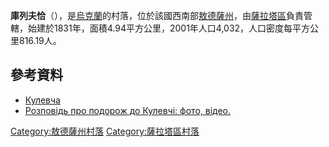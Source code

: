{{coord|46|1|41|N|29|56|5|E|scale:30000|display=title}}

'''庫列夫恰'''（{{lang-uk|Кулевча}}），是[[烏克蘭|烏克蘭]]的村落，位於該國西南部[[敖德薩州|敖德薩州]]，由[[薩拉塔區|薩拉塔區]]負責管轄，始建於1831年，面積4.94平方公里，2001年人口4,032，人口密度每平方公里816.19人。

==參考資料==
* [http://w1.c1.rada.gov.ua/pls/z7502/A005?rdat1=03.10.2011&rf7571=23152 Кулевча]{{dead link|date=2018年2月 |bot=InternetArchiveBot |fix-attempted=yes }} 
* [http://sergiisolodkyi.blogspot.com/2012/07/blog-post_09.html Розповідь про подорож до Кулевчі: фото, відео.] {{Wayback|url=http://sergiisolodkyi.blogspot.com/2012/07/blog-post_09.html |date=20141109155009 }}

{{DEFAULTSORT:Кулевча}}
[[Category:敖德薩州村落|Category:敖德薩州村落]]
[[Category:薩拉塔區村落|Category:薩拉塔區村落]]


{{Odessa-geo-stub}}